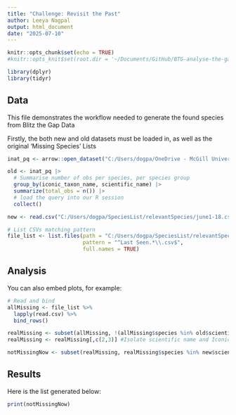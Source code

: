 ```yaml
---
title: "Challenge: Revisit the Past"
author: Leeya Nagpal
output: html_document
date: "2025-07-10"
---
```


```r
knitr::opts_chunk$set(echo = TRUE)
#knitr::opts_knit$set(root.dir = '~/Documents/GitHub/BTG-analyse-the-gap/')

library(dplyr) 
library(tidyr)
```

## Data

This file demonstrates the workflow needed to generate the found species from Blitz the Gap Data

Firstly, the both new and old datasets must be loaded in, as well as the original 'Missing Species' Lists
```r

inat_pq <- arrow::open_dataset("C:/Users/dogpa/OneDrive - McGill University/Laura's Lab_Group - inat-canada/iNat_non_sensitive_data_Jan2025.parquet")

old <- inat_pq |> 
  # Summarise number of obs per species, per species group
  group_by(iconic_taxon_name, scientific_name) |>
  summarize(total_obs = n()) |> 
  # load the query into our R session
  collect()

new <- read.csv("C:/Users/dogpa/SpeciesList/relevantSpecies/june1-18.csv")

# List CSVs matching pattern
file_list <- list.files(path = "C:/Users/dogpa/SpeciesList/relevantSpecies", 
                        pattern = "^Last Seen.*\\.csv$", 
                        full.names = TRUE)

```

## Analysis

You can also embed plots, for example:

```r

# Read and bind
allMissing <- file_list %>%
  lapply(read.csv) %>%
  bind_rows()

realMissing <- subset(allMissing, !(allMissing$species %in% old$scientific_name))
realMissing <- realMissing[,c(2,3)] #Isolate scientific name and Iconic Taxa Columns

notMissingNow <- subset(realMissing, realMissing$species %in% new$scientific_name) #Pull species that are in missing list AND in new sampled list
```

## Results

Here is the list generated below:
```r
print(notMissingNow)
```
